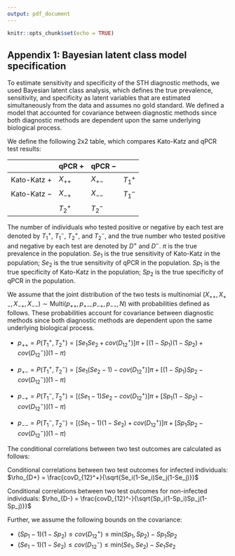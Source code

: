 ```yaml
---
output: pdf_document
---
```


```r
knitr::opts_chunk$set(echo = TRUE)
```
## Appendix 1: Bayesian latent class model specification 

To estimate sensitivity and specificity of the STH diagnostic methods, we used Bayesian latent class analysis, which defines the true prevalence, sensitivity, and specificity as latent variables that are estimated simultaneously from the data and assumes no gold standard. We defined a model that accounted for covariance between diagnostic methods since both diagnostic methods are dependent upon the same underlying biological process. 

We define the following 2x2 table, which compares Kato-Katz and qPCR test results: 

| | qPCR + | qPCR $-$ | |
-- | -- | -- | -- |
Kato-Katz + | $X_{++}$ | $X_{+-}$ |  $T_1^+$ |
Kato-Katz $-$ | $X_{-+}$ | $X_{--}$ | $T_1^-$ |
| | $T_2^+$ | $T_2^-$ | |

The number of individuals who tested positive or negative by each test are denoted by $T_1^+$, $T_1^-$, $T_2^+$, and $T_2^-$, and the true number who tested positive and negative by each test are denoted by $D^+$ and $D^-$.  $\pi$ is the true prevalence in the population. $Se_1$ is the true sensitivity of Kato-Katz in the population; $Se_2$ is the true sensitivity of qPCR in the population. $Sp_1$ is the true specificity of Kato-Katz in the population; $Sp_2$ is the true specificity of qPCR in the population. 

We assume that the joint distribution of the two tests is multinomial $(X_{++},X_{+-},X_{-+},X_{--}) \sim \text{Multi}(p_{++},p_{+-},p_{-+},p_{--},N)$ with probabilities defined as follows. These probabilities account for covariance between diagnostic methods since both diagnostic methods are dependent upon the same underlying biological process.

- $p_{++}=P(T_1^+,T_2^+) = [Se_1Se_2+ cov(D_{12}^+)]\pi + [(1-Sp_1)(1-Sp_2) + cov(D_{12}^-)](1-\pi)$

- $p_{+-}=P(T_1^+,T_2^-) = [Se_1(Se_2-1)- cov(D_{12}^+)]\pi + [(1-Sp_1)Sp_2 - cov(D_{12}^-)](1-\pi)$

- $p_{-+}=P(T_1^-,T_2^+) = [(Se_1-1)Se_2- cov(D_{12}^+)]\pi + [Sp_1(1-Sp_2) - cov(D_{12}^-)](1-\pi)$

- $p_{--}=P(T_1^-,T_2^-) = [(Se_1-1)(1-Se_2)+ cov(D_{12}^+)]\pi + [Sp_1Sp_2 - cov(D_{12}^-)](1-\pi)$


The conditional correlations between two test outcomes are calculated as follows:

Conditional correlations between two test outcomes for infected individuals: $\rho_{D+} = \frac{covD_{12}^+}{\sqrt{Se_i(1-Se_i)Se_j(1-Se_j)}}$

Conditional correlations between two test outcomes for non-infected individuals: $\rho_{D-} = \frac{covD_{12}^-}{\sqrt{Sp_i(1-Sp_i)Sp_j(1-Sp_j)}}$

Further, we assume the following bounds on the covariance:

- $(Sp_1-1)(1-Sp_2)\leq cov(D_{12}^+)\leq \text{min}(Sp_1,Sp_2)-Sp_1Sp_2$
- $(Se_1-1)(1-Se_2)\leq cov(D_{12}^-)\leq \text{min}(Se_1,Se_2)-Se_1Se_2$



